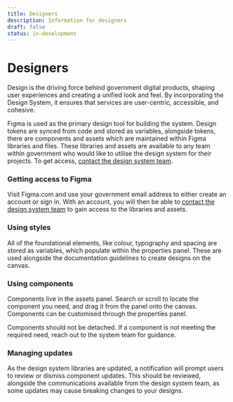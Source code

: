 ```yaml
---
title: Designers
description: Information for designers
draft: false
status: in-development
---
```


# Designers

Design is the driving force behind government digital products, shaping user experiences and creating a unified look and feel. By incorporating the Design System, it ensures that services are user-centric, accessible, and cohesive.

Figma is used as the primary design tool for building the system. Design tokens are synced from code and stored as variables, alongside tokens, there are components and assets which are maintained within Figma libraries and files.
These libraries and assets are available to any team within government who would like to utilise the design system for their projects.
To get access, [contact the design system team](/contact/).

### Getting access to Figma

Visit Figma.com and use your government email address to either create an account or sign in. With an account, you will then be able to [contact the design system team](/contact/) to gain access to the libraries and assets.

### Using styles

All of the foundational elements, like colour, typography and spacing are stored as variables, which populate within the properties panel. These are used alongside the documentation guidelines to create designs on the canvas.

### Using components

Components live in the assets panel. Search or scroll to locate the component you need, and drag it from the panel onto the canvas. Components can be customised through the properties panel.

Components should not be detached. If a component is not meeting the required need, reach out to the system team for guidance.

### Managing updates

As the design system libraries are updated, a notification will prompt users to review or dismiss component updates. This should be reviewed, alongside the communications available from the design system team, as some updates may cause breaking changes to your designs.

